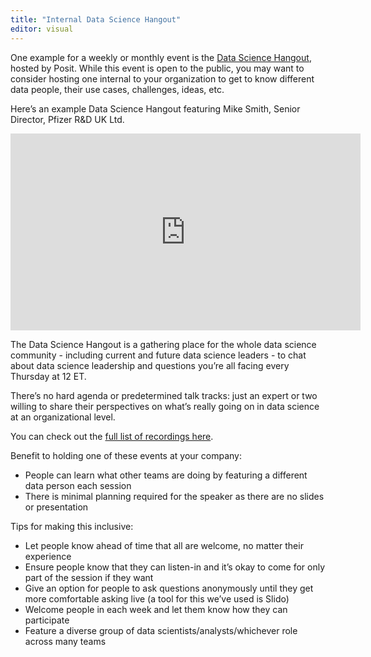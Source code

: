 ```yaml
---
title: "Internal Data Science Hangout"
editor: visual
---
```


One example for a weekly or monthly event is the [Data Science Hangout](https://posit.co/data-science-hangout), hosted by Posit. While this event is open to the public, you may want to consider hosting one internal to your organization to get to know different data people, their use cases, challenges, ideas, etc.

Here's an example Data Science Hangout featuring Mike Smith, Senior Director, Pfizer R&D UK Ltd.

```{=html}
<iframe width="560" height="315" src="https://www.youtube.com/embed/Dy1R2-jEeJQ" title="YouTube video player" frameborder="0" allow="accelerometer; autoplay; clipboard-write; encrypted-media; gyroscope; picture-in-picture; web-share" allowfullscreen></iframe>
```

The Data Science Hangout is a gathering place for the whole data science community - including current and future data science leaders - to chat about data science leadership and questions you're all facing every Thursday at 12 ET.

There's no hard agenda or predetermined talk tracks: just an expert or two willing to share their perspectives on what’s really going on in data science at an organizational level.

You can check out the [full list of recordings here](https://www.youtube.com/playlist?list=PL9HYL-VRX0oTu3bUoyYknD-vpR7Uq6bsR).

Benefit to holding one of these events at your company:  

* People can learn what other teams are doing by featuring a different data person each session
* There is minimal planning required for the speaker as there are no slides or presentation

Tips for making this inclusive:  

* Let people know ahead of time that all are welcome, no matter their experience
* Ensure people know that they can listen-in and it's okay to come for only part of the session if they want
* Give an option for people to ask questions anonymously until they get more comfortable asking live (a tool for this we've used is Slido)
* Welcome people in each week and let them know how they can participate
* Feature a diverse group of data scientists/analysts/whichever role across many teams



